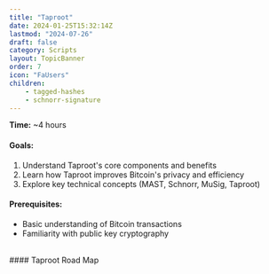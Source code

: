 ```yaml
---
title: "Taproot"
date: 2024-01-25T15:32:14Z
lastmod: "2024-07-26"
draft: false
category: Scripts
layout: TopicBanner
order: 7
icon: "FaUsers"
children:
    - tagged-hashes
    - schnorr-signature
---
```


**Time:** ~4 hours

#### Goals:
1. Understand Taproot's core components and benefits  
2. Learn how Taproot improves Bitcoin's privacy and efficiency  
3. Explore key technical concepts (MAST, Schnorr, MuSig, Taproot)  
 
#### Prerequisites:
- Basic understanding of Bitcoin transactions
- Familiarity with public key cryptography

<br />
#### Taproot Road Map
<div className="dark:hidden">
    <SvgDisplay
        src="/bitcoin-topics/static/images/topics/taproot/taproot-roadmap-light.svg"
        width="80%"
        height="auto"
    />
</div>
<div className="hidden dark:block">
    <SvgDisplay
        src="/bitcoin-topics/static/images/topics/taproot/taproot-roadmap.svg"
        width="80%"
        height="auto"
    />
</div>